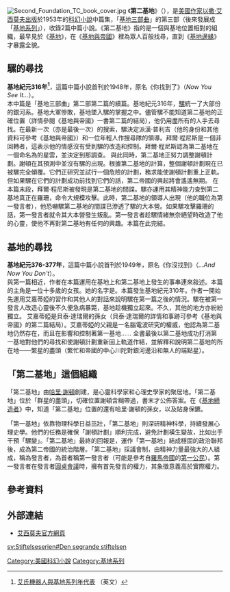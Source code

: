 {{noteTA
|1=zh-hans:艾萨克·阿西莫夫; zh-hant:以撒·艾西莫夫;
|2=zh-hans:阿西莫夫; zh-hant:艾西莫夫;
}}
[[File:Second_Foundation_TC_book_cover.jpg|right]]
《'''第二基地'''》（{{lang-en|''Second Foundation''}}），是[[美國|美國]][[作家|作家]][[以撒·艾西莫夫|以撒·艾西莫夫]][[出版|出版]]於1953年的[[科幻小說|科幻小說]]中篇集，「[[基地系列#基地三部曲|基地三部曲]]」的第三部（後來發展成「[[基地系列|基地系列]]」），收錄2篇中篇小說。《第二基地》指的是一個與基地位置相對的組織，最早見於《[[基地_(小說)|基地]]》，在《[[基地與帝國|基地與帝國]]》裡為眾人百般找尋，直到《[[基地邊緣|基地邊緣]]》才暴露全貌。

== 騾的尋找 ==
'''基地紀元316年<ref>[http://www.asimovonline.com/oldsite/insane_list.html 艾氏機器人與基地系列年代表] {{Wayback|url=http://www.asimovonline.com/oldsite/insane_list.html |date=20060613160450 }}（英文）</ref>'''，這篇中篇小說首刊於1948年，原名《你找到了》（''Now You See It...''）。<br />
本中篇是「基地三部曲」第二部第二篇的續篇。基地紀元316年，[[騾|騾]]統一了大部份的銀河系。基地大軍慘敗，基地墜入騾的掌握之中。儘管騾不能知道第二基地的正確位置（詳情參閱《基地與帝國》一書第二篇的結局），他仍用盡所有的人手去尋找。在最新一次（亦是最後一次）的搜索，騾決定派漢·普利吉（他的身份和其他資料可參考《基地與帝國》）和一位年輕人{{tsl|en|Bail Channis|拜爾·程尼斯}}作搜尋隊的領導。拜爾·程尼斯是一個非回轉者，這表示他的情感沒有受到騾的改造和控制。拜爾·程尼斯認為第二基地在一個命名為{{tsl|en|Tazenda|達辛得}}的星雲，並決定到那調查。
與此同時，第二基地正努力調整謝頓計劃。謝頓在其預測中並沒有騾的出現。根據第二基地的計算，整個謝頓計劃現在已被騾完全傾覆。它們正研究並試行一個危險的計劃，務求能使謝頓計劃重上正軌。但如果騾在它們的計劃成功前找到它們的話，第二帝國的興起將會遙遙無期。
在本篇末段，拜爾·程尼斯被發現是第二基地的間諜。騾亦運用其精神能力查到第二基地真正在羅珊，命令大規模攻擊。此時，第二基地的領導人出現（他的職位為第一發言者），他恐嚇騾第二基地的間諜已滲透了騾的大本營。如果騾攻擊羅珊的話，第一發言者就令其大本營發生叛亂。第一發言者趁騾情緒無奈絕望時改造了他的心靈，使他不再對第二基地有任何的興趣。本篇在此完結。

== 基地的尋找 ==
'''基地紀元376-377年'''，這篇中篇小說首刊於1949年，原名《你沒找到》（''...And Now You Don't''）。<br />
與第一篇相近，作者在本篇運用在基地上和第二基地上發生的事串連來敍述。本篇的主角是一位十多歲的女孩。她的名字是{{tsl|en|Arcadia Darell|艾嘉蒂婭·達瑞爾}}。本篇發生基地紀元310年。作者一開始先運用艾嘉蒂婭的習作和其他人的對話來說明騾在第一篇之後的情況。騾在被第一發言人改造心靈後不久便急病暴斃，基地趁機獨立起來。不久，其他的地方亦紛紛獨立。
艾嘉蒂婭是貝泰·達瑞爾的孫女（貝泰·達瑞爾的詳情和事跡可參考《基地與帝國》的第二篇結局）。艾嘉蒂婭的父親是一名腦電波研究的權威，他認為第二基地仍然存在，而且在影響和控制著第一基地……
全書最後以第二基地成功打消第一基地對他們的尋找和使謝頓計劃重新回上軌道作結，並解釋和說明第二基地的所在地——繁星的盡頭（繁忙和帝國的中心川陀對銀河邊沿和無人的端點星）。

== 「第二基地」這個組織 ==

「第二基地」由[[哈里·謝頓|哈里·謝頓]]創建，是心靈科學家和心理史學家的聚居地。「第二基地」位於「群星的盡頭」，切確位置謝頓含糊帶過，書末才公佈答案。在《[[基地締造者|基地締造者]]》中，知道「第二基地」位置的還有哈里·謝頓的孫女{{tsl|en|Wanda Seldon|婉達·謝頓}}，以及貼身保鑣{{tsl|en|Stettin Palver|史鐵亭·帕佛}}。

「第一基地」依靠物理科學日益茁壯，「第二基地」則深研精神科學，持續發展心理史學。他們的任務是確保「謝頓計劃」順利完成，避免計劃橫生變故，比如出手干預「騾變」。「第二基地」最終的回報是，運作「第一基地」結成穩固的政治聯邦後，成為第二帝國的統治階層。「第二基地」採議會制，由精神力量最強大的人組成，稱為發言者，為首者稱第一發言者（可能是參考自[[羅馬帝國|羅馬帝國]]的[[第一公民|第一公民]]）。第一發言者在發言者[[圓桌會議|圓桌會議]]時，擁有首先發言的權力，其象徵意義高於實際權力。

== 參考資料 ==
<references/>

== 外部連結 ==
* [http://www.asimovonline.com/ 艾西莫夫官方網頁]

{{基地}}
{{asimov}}

[[Category:美國科幻小說|Category:美國科幻小說]]
[[Category:基地系列|Category:基地系列]]

[[sv:Stiftelseserien#Den_segrande_stiftelsen|sv:Stiftelseserien#Den segrande stiftelsen]]